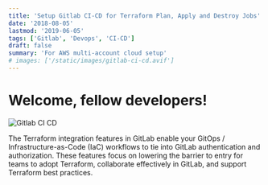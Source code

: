 ```yaml
---
title: 'Setup Gitlab CI-CD for Terraform Plan, Apply and Destroy Jobs'
date: '2018-08-05'
lastmod: '2019-06-05'
tags: ['Gitlab', 'Devops', 'CI-CD']
draft: false
summary: 'For AWS multi-account cloud setup'
# images: ['/static/images/gitlab-ci-cd.avif']
---
```


Welcome, fellow developers!
====

![Gitlab CI CD](/static/images/gitlab-ci-cd.avif)


The Terraform integration features in GitLab enable your GitOps / Infrastructure-as-Code (IaC) workflows to tie into GitLab authentication and authorization. These features focus on lowering the barrier to entry for teams to adopt Terraform, collaborate effectively in GitLab, and support Terraform best practices.

